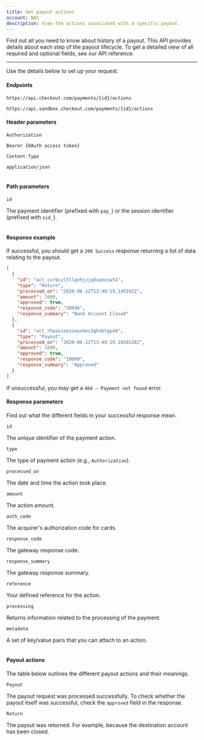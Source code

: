 ```yaml
---
title: Get payout actions
account: NAS
description: View the actions associated with a specific payout.
---
```


Find out all you need to know about history of a payout. This API provides details about each step of the payout lifecycle. To get a detailed view of all required and optional fields, see our <ExternalLink href="https://api-reference.checkout.com/preview/crusoe" target="_blank">API reference</ExternalLink>.

---

Use the details below to set up your request.

#### Endpoints

<tabs>
<tab title="Live">
<LineCodeWrapper type="get">

`https://api.checkout.com/payments/{id}/actions`

</LineCodeWrapper>
</tab>
<tab title="Sandbox">
<LineCodeWrapper type="get">

`https://api.sandbox.checkout.com/payments/{id}/actions`

</LineCodeWrapper>
</tab>
</tabs>

#### Header parameters

<Table>
<TableHead headers={["Header", "Value"]} />
<TableBody>
<TableRow>
<TableCell>

`Authorization`

<StatusTag type="required"/>

</TableCell>
<TableCell>

`Bearer {OAuth access token}`

</TableCell>
</TableRow>
<TableRow>
<TableCell>

`Content-Type`

<StatusTag type="required"/>

</TableCell>
<TableCell>

`application/json`

</TableCell>
</TableRow>
</TableBody>
</Table>

#### Path parameters

<Table>
<TableHead headers={["Path", "Value"]} />
<TableBody>
<TableRow>
<TableCell>

`id`

<StatusTag type="required"/>

</TableCell>
<TableCell>

The payment identifier (prefixed with `pay_`) or the session identifier (prefixed with `sid_`).

</TableCell>
</TableRow>
</TableBody>
</Table>

#### Response example

If successful, you should get a `200 Success` response returning a list of data relating to the payout.

```json
[
  {
    "id": "act_cvrbczl5llgehjzjqdupeezwt4",
    "type": "Return",
    "processed_on": "2020-06-12T13:49:19.145592Z",
    "amount": 1000,
    "approved": true,
    "response_code": "30046",
    "response_summary": "Bank Account Closed"
  },
  {
    "id": "act_rhpascoezcwuxbez3qhsbtgpd4",
    "type": "Payout",
    "processed_on": "2020-06-12T13:49:19.1050138Z",
    "amount": 1000,
    "approved": true,
    "response_code": "10000",
    "response_summary": "Approved"
  }
]
```

<TipBox variant="info">

If unsuccessful, you may get a `404 – Payment not found` error.

</TipBox>

#### Response parameters

Find out what the different fields in your successful response mean.

<Table>
<TableHead headers={["Field name", "Description"]} />
<TableBody>
<TableRow>
<TableCell>

`id`

<TypeTag type="string" />

</TableCell>
<TableCell>

The unique identifier of the payment action.

</TableCell>
</TableRow>
<TableRow>
<TableCell>

`type`

<TypeTag type="string" />

</TableCell>
<TableCell>

The type of payment action (e.g., `Authorization`).

</TableCell>
</TableRow>
<TableRow>
<TableCell>

`processed_on`

<TypeTag type="string" />

</TableCell>
<TableCell>

The date and time the action took place.

</TableCell>
</TableRow>
<TableRow>
<TableCell>

`amount`

<TypeTag type="integer" />

</TableCell>
<TableCell>

The action amount.

</TableCell>
</TableRow>
<TableRow>
<TableCell>

`auth_code`

<TypeTag type="string" />

</TableCell>
<TableCell>

The acquirer's authorization code for cards.

</TableCell>
</TableRow>
<TableRow>
<TableCell>

`response_code`

<TypeTag type="string" />

</TableCell>
<TableCell>

The gateway response code.

</TableCell>
</TableRow>
<TableRow>
<TableCell>

`response_summary`

<TypeTag type="string" />

</TableCell>
<TableCell>

The gateway response summary.

</TableCell>
</TableRow>
<TableRow>
<TableCell>

`reference`

<TypeTag type="string" />

</TableCell>
<TableCell>

Your defined reference for the action.

</TableCell>
</TableRow>
<TableRow>
<TableCell>

`processing`

<TypeTag type="object" />

</TableCell>
<TableCell>

Returns information related to the processing of the payment.

</TableCell>
</TableRow>
<TableRow>
<TableCell>

`metadata`

<TypeTag type="object" />

</TableCell>
<TableCell>

A set of key/value pairs that you can attach to an action.

</TableCell>
</TableRow>
</TableBody>
</Table>

#### Payout actions

The table below outlines the different payout actions and their meanings.

<Table>
<TableBody>
<TableRow>
<TableCell>

`Payout`

</TableCell>
<TableCell>

The payout request was processed successfully. To check whether the payout itself was successful, check the `approved` field in the response.

</TableCell>
</TableRow>
<TableRow>
<TableCell>

`Return`

</TableCell>
<TableCell>

The payout was returned. For example, because the destination account has been closed.

</TableCell>
</TableRow>
</TableBody>
</Table>